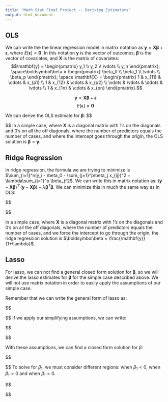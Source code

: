 ```yaml
---
title: "Math Stat Final Project -- Deriving Estimators"
output: html_document
---
```


## OLS

We can write the the linear regression model in matrix notation as $\mathbf{y} = \mathbf{X}\boldsymbol\beta  + \boldsymbol\epsilon,$ where $E[\boldsymbol\epsilon] = \mathbf{0}$. In this notation $\mathbf{y}$ is the vector of outcomes, $\boldsymbol\beta$ is the vector of covariates, and $\mathbf{X}$ is the matrix of covariates: 
$$\mathbf{y} = \begin{pmatrix} y_1 \\ y_2 \\ \vdots \\ y_n \end{pmatrix}; \space\boldsymbol\beta = \begin{pmatrix} \beta_0 \\ \beta_1 \\ \vdots \\ \beta_p \end{pmatrix}; \space \mathbf{X} = \begin{pmatrix} 1 & x_{11} & \cdots & x_{p1} \\ 1 & x_{12} & \cdots & x_{p2} \\ \vdots & \vdots & \ddots & \vdots \\ 1 & x_{1n} & \cdots & x_{pn} \end{pmatrix}.$$ 

$$\mathbf{y} = \mathbf{X}\boldsymbol\beta  + \boldsymbol\epsilon$$
$$E[\boldsymbol\epsilon] = \mathbf{0}$$

We can derive the OLS estimate for $\boldsymbol\beta$: 
$$
\begin{aligned}

\text{argmin}_{\boldsymbol\beta} (\mathbf{y} - \mathbf{X}\boldsymbol\beta)^\top(\mathbf{y} - \mathbf{X}\boldsymbol\beta) \\ 

= \frac{\partial}{\partial \boldsymbol\beta} (\mathbf{y}^\top \mathbf{y} - \mathbf{y}^\top\mathbf{X}\boldsymbol\beta  - \boldsymbol\beta^T\mathbf{X}^Ty + \boldsymbol\beta^\top \mathbf{X}^\top \mathbf{X} \boldsymbol\beta) \\

= \frac{\partial}{\partial \boldsymbol\beta} (\mathbf{y}^\top \mathbf{y} - 2\mathbf{y}^\top\mathbf{X}\boldsymbol\beta + \boldsymbol\beta^\top \mathbf{X}^\top \mathbf{X} \boldsymbol\beta) \\

= -2\mathbf{X}^\top\mathbf{y} + 2 \mathbf{X}^\top \mathbf{X} \boldsymbol\beta \\

0 \stackrel{set}{=} -2\mathbf{X}^\top\mathbf{y} + 2 \mathbf{X}^\top \mathbf{X} \boldsymbol\beta \\

2 \mathbf{X}^\top \mathbf{X} \boldsymbol\beta = 2\mathbf{X}^\top\mathbf{y} \\ 

(\mathbf{X}^T\mathbf{X})^{-1}\mathbf{X}^\top \mathbf{X} \boldsymbol\beta = (\mathbf{X}^T\mathbf{X})^{-1} \mathbf{X}^\top\mathbf{y} \\ 

 \boldsymbol\beta = (\mathbf{X}^T\mathbf{X})^{-1} \mathbf{X}^\top\mathbf{y}

\end{aligned}
$$
In a simple case, where $\mathbf{X}$ is a diagonal matrix with 1's on the diagonals and 0's on all the off diagonals, where the number of predictors equals the number of cases, and where the intercept goes through the origin, the OLS solution is $\boldsymbol\beta = \mathbf{y}$.  

## Ridge Regression

In ridge regression, the formula we are trying to minimize is $\sum_{i=1}^n(y_i - \beta_0 - \sum_{j=1}^p\beta_j x_{ij})^2 + \lambda\sum_{j=1}^p \beta_j^2$. We can write this in matrix notation as: $(\mathbf{y} - \mathbf{X}\boldsymbol\beta)^\top(\mathbf{y} - \mathbf{X}\boldsymbol\beta) + \lambda \boldsymbol\beta^T\boldsymbol\beta$. We can minimize this in much the same way as in OLS: 

$$
\begin{aligned}

\text{argmin}_{\boldsymbol\beta} (\mathbf{y} - \mathbf{X}\boldsymbol\beta)^\top(\mathbf{y} - \mathbf{X}\boldsymbol\beta) + \lambda \boldsymbol\beta^T\boldsymbol\beta \\ 

= \frac{\partial}{\partial \boldsymbol\beta} (\mathbf{y}^\top \mathbf{y} - 2\mathbf{y}^\top\mathbf{X}\boldsymbol\beta + \boldsymbol\beta^\top \mathbf{X}^\top \mathbf{X} \boldsymbol\beta + \lambda \boldsymbol\beta^T\boldsymbol\beta) \\

= -2\mathbf{X}^\top\mathbf{y} + 2 \mathbf{X}^\top \mathbf{X} \boldsymbol\beta + 2\lambda\boldsymbol\beta \\

0 \stackrel{set}{=} -2\mathbf{X}^\top\mathbf{y} + 2 \mathbf{X}^\top \mathbf{X} \boldsymbol\beta + 2\lambda\boldsymbol\beta\\

\mathbf{X}^\top \mathbf{X} \boldsymbol\beta + \lambda\boldsymbol\beta = \mathbf{X}^\top\mathbf{y} \\ 

(\mathbf{X}^\top \mathbf{X} + \lambda\mathbf{I}) \boldsymbol\beta = \mathbf{X}^\top\mathbf{y} \\ 

(\mathbf{X}^\top \mathbf{X} + \lambda\mathbf{I}) (\mathbf{X}^\top \mathbf{X} + \lambda\mathbf{I}) ^{-1}\boldsymbol\beta = \mathbf{X}^\top\mathbf{y}(\mathbf{X}^\top \mathbf{X} + \lambda\mathbf{I}) ^{-1}\\ 

\boldsymbol\beta = \mathbf{X}^\top\mathbf{y}(\mathbf{X}^\top \mathbf{X} + \lambda\mathbf{I}) ^{-1}\\ 

\end{aligned}
$$

In a simple case, where $\mathbf{X}$ is a diagonal matrix with 1's on the diagonals and 0's on all the off diagonals, where the number of predictors equals the number of cases, and we force the intercept to go through the origin, the ridge regression solution is $\boldsymbol\beta = \frac{\mathbf{y}}{1+\lambda}$.  

## Lasso 

For lasso, we can not find a general closed form solution for $\boldsymbol\beta$, so we will derive the lasso estimates for $\boldsymbol\beta$ for the simple case described above. We will not use matrix notation in order to easily apply the assumptions of our simple case. 

Remember that we can write the general form of lasso as: 

$$
\begin{aligned}

\text{argmin}_{\beta}\sum_{i=1}^n(y_i - \beta_0 - \sum_{j=1}^p\beta_j x_{ij})^2 + \lambda\sum_{j=1}^p |\beta_j|

\end{aligned}
$$
If we apply our simplifying assumptions, we can write:

$$
\begin{aligned}

\text{argmin}_{\beta}\sum_{j=1}^p(y_i - \beta_1)^2 + \lambda|\beta_1| 

\end{aligned}
$$

With these assumptions, we can find a closed form solution for $\beta$: 

$$
\begin{aligned}

\text{argmin}_{\beta}(y_i - \beta_1)^2 + \lambda|\beta_1| \\ 

= \frac{\partial}{\partial \beta} \left( (y_j - \beta_1)^2 + \lambda|\beta_1| \right) \\

= \frac{\partial}{\partial \beta} \left( y_j^2 - 2y_j\beta_1 + \beta_1^2 + \lambda|\beta_1| \right) \\

=  - 2y_j + 2\beta_1 + \lambda sign(\beta_1) \\

\end{aligned}
$$
To solve for $\beta_1$, we must consider different regions: when $\beta_1 < 0$, when $\beta_1 > 0$ and when $\beta_1 = 0$.  

$$
\begin{aligned}

\text{when } \beta_1 < 0 \text{ or when }  y_j < - \lambda/2:\\

0 \stackrel{set}{=} - 2y_j + 2\beta_1 - \lambda \\

\beta_1 = y_j + \lambda/2 \\

\\

\text{when } \beta_1 > 0 \text{ or when }  y_j > \lambda/2:\\

0 \stackrel{set}{=} - 2y_j + 2\beta_1 + \lambda \\

\beta_1 = y_j - \lambda/2 \\

\\

\text{when } \beta_1 = 0 \text{ or when }----: \\

0 \text{ when } |y_i| \le \lambda/2 

\end{aligned}
$$





